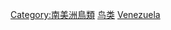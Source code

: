 {{Commons cat|Birds of Venezuela}}

[[Category:南美洲鳥類|Category:南美洲鳥類]]
[[Category:委內瑞拉動物|鸟类]]
[[Category:各国鸟类|Venezuela]]